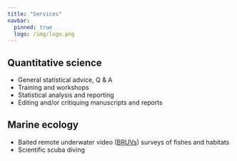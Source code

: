 ```yaml
---
title: "Services"
navbar:
  pinned: true
  logo: /img/logo.png
---
```


## Quantitative science

- General statistical advice, Q & A
- Training and workshops
- Statistical analysis and reporting
- Editing and/or critiquing manuscripts and reports


## Marine ecology

- Baited remote underwater video  ([BRUVs](../bruv/index.qmd)) surveys of fishes and habitats
- Scientific scuba diving

